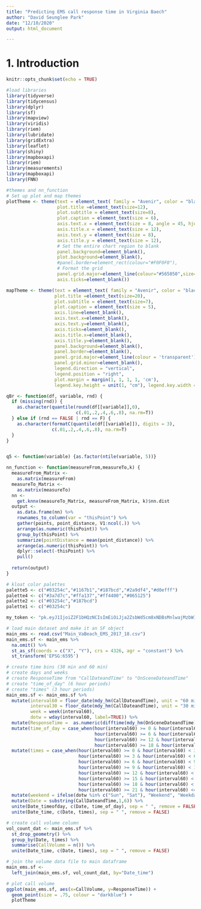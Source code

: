 ```yaml
---
title: "Predicting EMS call response time in Virginia Baech"
author: "David Seunglee Park"
date: "12/10/2020"
output: html_document

---
```


# 1. Introduction

```r
knitr::opts_chunk$set(echo = TRUE)

#load libraries
library(tidyverse)
library(tidycensus)
library(dplyr)
library(sf)
library(mapview)
library(viridis)
library(riem)
library(lubridate)
library(gridExtra)
library(leaflet)
library(shiny)
library(mapboxapi)
library(riem)
library(measurements)
library(mapboxapi)
library(FNN)
```


```r
#themes and nn_function
# Set up plot and map themes
plotTheme <- theme(text = element_text( family = "Avenir", color = "black"),
                   plot.title =element_text(size=12),
                   plot.subtitle = element_text(size=8),
                   plot.caption = element_text(size = 6),
                   axis.text.x = element_text(size = 8, angle = 45, hjust = 1),
                   axis.title.x = element_text(size = 12),
                   axis.text.y = element_text(size = 8),
                   axis.title.y = element_text(size = 12),
                   # Set the entire chart region to blank
                   panel.background=element_blank(),
                   plot.background=element_blank(),
                   #panel.border=element_rect(colour="#F0F0F0"),
                   # Format the grid
                   panel.grid.major=element_line(colour="#565050",size=.2),
                   axis.ticks=element_blank())

mapTheme <- theme(text = element_text( family = "Avenir", color = "black"),
                  plot.title =element_text(size=20),
                  plot.subtitle = element_text(size=7),
                  plot.caption = element_text(size = 5),
                  axis.line=element_blank(),
                  axis.text.x=element_blank(),
                  axis.text.y=element_blank(),
                  axis.ticks=element_blank(),
                  axis.title.x=element_blank(),
                  axis.title.y=element_blank(),
                  panel.background=element_blank(),
                  panel.border=element_blank(),
                  panel.grid.major=element_line(colour = 'transparent'),
                  panel.grid.minor=element_blank(),
                  legend.direction = "vertical", 
                  legend.position = "right",
                  plot.margin = margin(1, 1, 1, 1, 'cm'),
                  legend.key.height = unit(1, "cm"), legend.key.width = unit(0.2, "cm"))

qBr <- function(df, variable, rnd) {
  if (missing(rnd)) {
    as.character(quantile(round(df[[variable]],0),
                          c(.01,.2,.4,.6,.8), na.rm=T))
  } else if (rnd == FALSE | rnd == F) {
    as.character(formatC(quantile(df[[variable]]), digits = 3),
                 c(.01,.2,.4,.6,.8), na.rm=T)
  }
}


q5 <- function(variable) {as.factor(ntile(variable, 5))}

nn_function <- function(measureFrom,measureTo,k) {
  measureFrom_Matrix <-
    as.matrix(measureFrom)
  measureTo_Matrix <-
    as.matrix(measureTo)
  nn <-   
    get.knnx(measureTo_Matrix, measureFrom_Matrix, k)$nn.dist
  output <-
    as.data.frame(nn) %>%
    rownames_to_column(var = "thisPoint") %>%
    gather(points, point_distance, V1:ncol(.)) %>%
    arrange(as.numeric(thisPoint)) %>%
    group_by(thisPoint) %>%
    summarize(pointDistance = mean(point_distance)) %>%
    arrange(as.numeric(thisPoint)) %>% 
    dplyr::select(-thisPoint) %>%
    pull()
  
  return(output)  
}

# kloat color palettes
palette5 <- c("#03254c","#1167b1","#187bcd","#2a9df4","#d0efff")
palette4 <- c("#3a7d7c","#ffa137","#ff4400","#065125")
palette2 <- c("#03254c","#187bcd")
palette1 <- c("#03254c")

my_token <- "pk.eyJ1IjoiZ2F1bHQzNCIsImEiOiJja2ZsbWd5cm8xNDBsMnlwajMzbW15c2Y0In0.nZ9siGKFAjMx_JQVEzeOtg"
```

```r
# load main dataset and make it an SF object
main_ems <- read.csv("Main_VaBeach_EMS_2017_18.csv")
main_ems.sf <- main_ems %>%
  na.omit() %>%
  st_as_sf(coords = c("X", "Y"), crs = 4326, agr = "constant") %>%
  st_transform('EPSG:6595')
```

```r
# create time bins (30 min and 60 min)
# create days and weeks
# create ResponseTime from "CallDateandTime" to "OnSceneDateandTime" 
# create "time_of_day" (6 hour periods)
# create "times" (3 hour periods)
main_ems.sf <- main_ems.sf %>%
  mutate(interval60 = floor_date(mdy_hm(CallDateandTime), unit = "60 mins"),
         interval30 = floor_date(mdy_hm(CallDateandTime), unit = "30 mins"),
         week = week(interval60),
         dotw = wday(interval60, label=TRUE)) %>%
  mutate(ResponseTime =  as.numeric(difftime(mdy_hm(OnSceneDateandTime), mdy_hm(CallDateandTime), units = "min"))) %>%
  mutate(time_of_day = case_when(hour(interval60) >= 0 & hour(interval60) < 6 ~ "Overnight",
                                 hour(interval60) >= 6 & hour(interval60) < 12 ~ "Morning",
                                 hour(interval60) >= 12 & hour(interval60) < 18 ~ "Afternoon",
                                 hour(interval60) >= 18 & hour(interval60) <= 24 ~ "Evening")) %>%
  mutate(times = case_when(hour(interval60) >= 0 & hour(interval60) < 3 ~ "one-three",
                           hour(interval60) >= 3 & hour(interval60) < 6 ~ "three-six",
                           hour(interval60) >= 6 & hour(interval60) < 9 ~ "six-nine",
                           hour(interval60) >= 9 & hour(interval60) < 12 ~ "nine-twelve",
                           hour(interval60) >= 12 & hour(interval60) < 15 ~ "twelve-fifteen",
                           hour(interval60) >= 15 & hour(interval60) < 18 ~ "fifteen-eighteen",
                           hour(interval60) >= 18 & hour(interval60) < 21 ~ "eighteen-twentyone",
                           hour(interval60) >= 21 & hour(interval60) <= 24 ~ "twentyone-twentyfour")) %>%
  mutate(weekend = ifelse(dotw %in% c("Sun", "Sat"), "Weekend", "Weekday")) %>%
  mutate(Date = substring(CallDateandTime,1,6)) %>%
  unite(Date_timeofday, c(Date, time_of_day), sep = " ", remove = FALSE) %>%
  unite(Date_time, c(Date, times), sep = " ", remove = FALSE)

# create call volume column
vol_count_dat <- main_ems.sf %>%
  st_drop_geometry() %>%
  group_by(Date, times) %>%
  summarise(CallVolume = n()) %>%
  unite(Date_time, c(Date, times), sep = " ", remove = FALSE)

# join the volume data file to main dataframe
main_ems.sf <-
  left_join(main_ems.sf, vol_count_dat, by="Date_time")
```

```r
# plot call volume
ggplot(main_ems.sf, aes(x=CallVolume, y=ResponseTime)) +
  geom_point(size = .75, colour = "darkblue") +
  plotTheme
```


